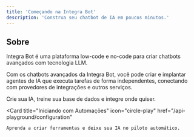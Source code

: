 ```yaml
---
title: 'Começando na Integra Bot'
description: 'Construa seu chatbot de IA em poucos minutos.'
---
```


## Sobre

Integra Bot é uma plataforma low-code e no-code para criar chatbots avançados com tecnologia LLM.

Com os chatbots avançados da Integra Bot, você pode criar e implantar agentes de IA que executa tarefas de forma independentes, conectando com provedores de integrações e outros serviços.

<CardGroup>
  <Card 
    title="Iniciando com Agentes de IA" 
    icon="circle-play" 
    href="/settings/global"
  >
    Crie sua IA, treine sua base de dados e integre onde quiser.
  </Card>

  <Card
    title="Iniciando com Automações"
    icon="circle-play"
    href="/api-playground/configuration"
  >
    Aprenda a criar ferramentas e deixe sua IA no piloto automático.
  </Card>
</CardGroup>
